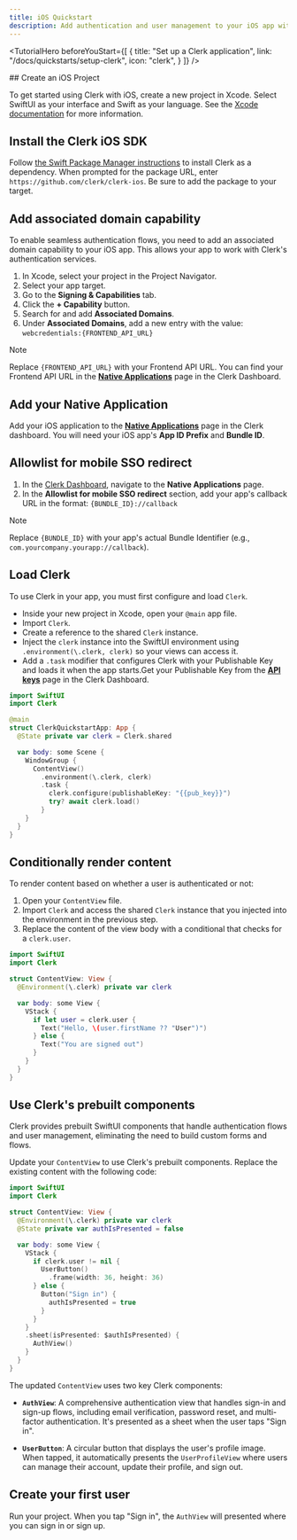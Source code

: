 ```yaml
---
title: iOS Quickstart
description: Add authentication and user management to your iOS app with Clerk.
---
```


<TutorialHero
  beforeYouStart={[
    {
      title: "Set up a Clerk application",
      link: "/docs/quickstarts/setup-clerk",
      icon: "clerk",
    }
  ]}
/>

<Include src="_partials/native-api-callout" />

<Steps>
  ## Create an iOS Project

  To get started using Clerk with iOS, create a new project in Xcode. Select SwiftUI as your interface and Swift as your language.
  See the [Xcode documentation](https://developer.apple.com/documentation/xcode/creating-an-xcode-project-for-an-app) for more information.

  ## Install the Clerk iOS SDK

  Follow [the Swift Package Manager instructions](https://developer.apple.com/documentation/xcode/adding-package-dependencies-to-your-app) to install Clerk as a dependency.
  When prompted for the package URL, enter `https://github.com/clerk/clerk-ios`. Be sure to add the package to your target.

  ## Add associated domain capability

  To enable seamless authentication flows, you need to add an associated domain capability to your iOS app. This allows your app to work with Clerk's authentication services.

  1. In Xcode, select your project in the Project Navigator.
  2. Select your app target.
  3. Go to the **Signing & Capabilities** tab.
  4. Click the **+ Capability** button.
  5. Search for and add **Associated Domains**.
  6. Under **Associated Domains**, add a new entry with the value: `webcredentials:{FRONTEND_API_URL}`

  > [!NOTE]
  > Replace `{FRONTEND_API_URL}` with your Frontend API URL. You can find your Frontend API URL in the [**Native Applications**](https://dashboard.clerk.com/last-active?path=native-applications) page in the Clerk Dashboard.

  ## Add your Native Application

  Add your iOS application to the [**Native Applications**](https://dashboard.clerk.com/last-active?path=/native-applications) page in the Clerk dashboard. You will need your iOS app's **App ID Prefix** and **Bundle ID**.

  ## Allowlist for mobile SSO redirect

  1. In the [Clerk Dashboard](https://dashboard.clerk.com), navigate to the **Native Applications** page.
  2. In the **Allowlist for mobile SSO redirect** section, add your app's callback URL in the format: `{BUNDLE_ID}://callback`
  > [!NOTE]
  > Replace `{BUNDLE_ID}` with your app's actual Bundle Identifier (e.g., `com.yourcompany.yourapp://callback`).

  ## Load Clerk

  To use Clerk in your app, you must first configure and load `Clerk`.

  - Inside your new project in Xcode, open your `@main` app file.
  - Import `Clerk`.
  - Create a reference to the shared `Clerk` instance.
  - Inject the `clerk` instance into the SwiftUI environment using `.environment(\.clerk, clerk)` so your views can access it.
  - Add a `.task` modifier that configures Clerk with your Publishable Key and loads it when the app starts.<SignedOut>Get your Publishable Key from the [**API keys**](https://dashboard.clerk.com/last-active?path=api-keys) page in the Clerk Dashboard.</SignedOut>

  ```swift {{ filename: 'ClerkQuickstartApp.swift', mark: [2, 6, [11, 15]] }}
  import SwiftUI
  import Clerk

  @main
  struct ClerkQuickstartApp: App {
    @State private var clerk = Clerk.shared

    var body: some Scene {
      WindowGroup {
        ContentView()
          .environment(\.clerk, clerk)
          .task {
            clerk.configure(publishableKey: "{{pub_key}}")
            try? await clerk.load()
          }
      }
    }
  }
  ```

  ## Conditionally render content

  To render content based on whether a user is authenticated or not:

  1. Open your `ContentView` file.
  1. Import `Clerk` and access the shared `Clerk` instance that you injected into the environment in the previous step.
  1. Replace the content of the view body with a conditional that checks for a `clerk.user`.

  ```swift {{ filename: 'ContentView.swift', mark: [2, 5, [8, 14]] }}
  import SwiftUI
  import Clerk

  struct ContentView: View {
    @Environment(\.clerk) private var clerk

    var body: some View {
      VStack {
        if let user = clerk.user {
          Text("Hello, \(user.firstName ?? "User")")
        } else {
          Text("You are signed out")
        }
      }
    }
  }
  ```

  ## Use Clerk's prebuilt components

  Clerk provides prebuilt SwiftUI components that handle authentication flows and user management, eliminating the need to build custom forms and flows.

  Update your `ContentView` to use Clerk's prebuilt components. Replace the existing content with the following code:

  ```swift {{ filename: 'ContentView.swift', mark: [6, [9, 21]] }}
  import SwiftUI
  import Clerk

  struct ContentView: View {
    @Environment(\.clerk) private var clerk
    @State private var authIsPresented = false

    var body: some View {
      VStack {
        if clerk.user != nil {
          UserButton()
            .frame(width: 36, height: 36)
        } else {
          Button("Sign in") {
            authIsPresented = true
          }
        }
      }
      .sheet(isPresented: $authIsPresented) {
        AuthView()
      }
    }
  }
  ```

  The updated `ContentView` uses two key Clerk components:

  - **`AuthView`**: A comprehensive authentication view that handles sign-in and sign-up flows, including email verification, password reset, and multi-factor authentication. It's presented as a sheet when the user taps "Sign in".

  - **`UserButton`**: A circular button that displays the user's profile image. When tapped, it automatically presents the `UserProfileView` where users can manage their account, update their profile, and sign out.

  ## Create your first user

  Run your project. When you tap "Sign in", the `AuthView` will presented where you can sign in or sign up.
</Steps>
